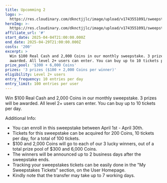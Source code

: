 ```yaml
---
title: Upcomming 2
logo: >-
  https://res.cloudinary.com/dknctjjlc/image/upload/v1743551091/sweepstakes/apr-2025-real-cash-300-6000-coins-sweepstake_lp46ub.jpg
heroImg: >-
  https://res.cloudinary.com/dknctjjlc/image/upload/v1743551091/sweepstakes/apr-2025-real-cash-300-6000-coins-sweepstake_lp46ub.jpg
affiliate_url: '#'
start_date: 2025-04-04T21:00:00.000Z
end_date: 2025-04-29T21:00:00.000Z
costs: '200'
excerpt: >
  Win $100 Real Cash and 2,000 Coins in our monthly sweepstake. 3 prizes will be
  awarded. All level 2+ users can enter. You can buy up to 10 tickets per day.
prize_pool: '$300 + 6,000 Coins'
prizes: '3 prizes ($100 + 2,000 Coins per winner)'
eligibility: Level 2+ users
entry_frequency: 10 entries per day
entry_limit: 100 entries per user
---
```


Win $100 Real Cash and 2,000 Coins in our monthly sweepstake. 3 prizes will be awarded. All level 2+ users can enter. You can buy up to 10 tickets per day.

Additional Info:

* You can enroll in this sweepstake between April 1st - April 30th.
* Tickets for this sweepstake can be acquired for 200 Coins, 10 tickets per day, for a total of 100 tickets.
* $100 and 2,000 Coins will go to each of our 3 lucky winners, out of a total prize pool of $300 and 6,000 Coins.
* The winners will be announced up to 2 business days after the sweepstake ends.
* Tracking your sweepstakes tickets can be easily done in the "My Sweepstakes Tickets" section, on the User Homepage.
* Kindly note that the transfer may take up to 7 working days.
